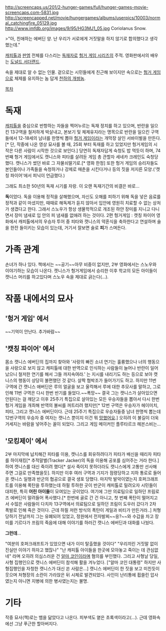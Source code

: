 http://screencaps.us/201/2-hunger-games/full/hunger-games-movie-screencaps.com-5831.jpg
http://screencapped.net/movie/hungergames/albums/userpics/10003/normal_catchingfire_05129.jpg
http://www.imfdb.org/images/9/95/HG3MJ1_05.jpg
Coriolanus Snow. 

>"아, 친애하는 에버딘 양. 난 우리가 서로에게 거짓말을 하지 않기로 합의했다고 생각했는데."

[[캐피톨]]과 [[판엠]] 전체를 다스리는 [[독재자]]로 [[헝거 게임 시리즈]]의 주적. 영화판에서의 배우는 [[도널드 서더랜드]].

속을 제대로 알 수 없는 인물. 겉으로는 시민들에게 친근해 보이지만 속으로는 [[헝거 게임]]으로 체제를 유지하는 놈 답게 [[천하의 개쌍놈]].

[[목차]]

= 독재 =

[[캐피톨]]을 중심으로 반항하는 자들을 찍어누르는 독재 정치를 하고 있으며, 반란을 일으킨 13구역을 철저하게 박살내고, 본보기 및 체제유지라는 명목으로 반란을 일으킨 구역들에서 12-18세의 남녀를 한명씩 뽑아 [[헝거 게임]]이라는 개막장 살인 서바이벌을 만든다.[* 단, 작중에 나온 영상 묘사를 볼 때, 25회 부터 독재를 하고 있었지만 헝거게임의 시작은 다른 사람이 시작한 것으로 보인다.]
당연히 독재자답게 숙청도 밥 먹듯이 하며, 74번째 헝거 게임에서도 캣니스와 피타를 살려둔 게임 총 관할자 세네카 크레인도 숙청당했다. 캣니스가 썼던 바로 그 자물쇠딸기로.[* 영화 한정] 또한 헝거 게임의 승리자들도 본인들이나 가족들을 숙청하거나 강제로 매춘을 시킨다거나 등의 짓을 저지른 모양.('캣칭 파이어'에서 피닉이 언급했다.)

그래도 최소한 50년의 독재 시기를 자랑. 이 오랜 독재기간의 비결은 바로...

'''독'''이었다. 독을 이용해 정적을 살해했으며, 자신도 오해를 피하기 위해 독을 넣은 음료를 정적과 같이 마셨지만, 때때로 해독제가 듣지 않아서 입안에 영원히 치료할 수 없는 상처가 생겼다고 한다. 그래서 스노우가 항상 생물학적으로 개조된 하얀 장미를 지니고 다니면서 장미 냄새로 입 안의 피 냄새를 없애려 하는 것이다. 2편 헝거게임 : 캣칭 파이어 영화에서 캐피톨에서의 우승자 투어 중 피타와 캣니스의 약혼식을 축하한다고 연설하며 술을 한잔 들이키는 모습이 있는데, 거기서 잘보면 술로 '''피'''가 스며든다.

= 가족 관계 =
손녀가 하나 있다. 책에서는 ~~공기~~아무 비중이 없지만, 2부 영화에서는 스노우와 이야기하는 모습이 나온다. 캣니스가 헝거게임에서 승리한 이후 학교의 모든 아이들이 캣니스 머리를 하고있다며 스노우 속을 제대로 긁는다(...).

= 작품 내에서의 묘사 =

== '헝거 게임' 에서 ==
~~기억이 안난다. 추가바람~~

== '캣칭 파이어' 에서 ==

몸소 캣니스 에버딘의 집까지 찾아와 '사랑의 빠진 소녀 연기는 훌륭했으나 너의 행동으을 사랑으로 보지 않고 캐피톨에 대한 반역으로 인식하는 사람들이 늘어나 반란이 일어났으니 철저한 연기를 해서 그들 까지속여라.' 는 지시를 내리기도 하는 등으로 보아 캣니스의 행동이 상당히 불편했던 것 같다. 살짝 협박조가 들어가기도 하고. 하지만 11번 구역에 간 캣니스 애버딘은 루의 얼굴을 보고 울컥해서 루에 대한 추모사를 말하고, 그로인해 11번 구역은 다시 한번 반기를 들었다.~~폭망~~ 결국 그는 캣니스가 살아있으면 안된다는 걸 깨닫고 이후 25주기 특집으로 살아있는 모든 우승자들을 뽑아서 다시 한번 헝거 게임을 개최해 반역의 불씨를 꺼트리려 했지만[* 12번 구역은 우승자가 헤이미치, 피타, 그리고 캣니스 에버딘이다. 근데 25주기 특집으로 우승자들중 남녀 한명씩 뽑는데 12번구역의 우승자 중 여자는 캣니스 뿐이지 이건 뭐 [[망했어요]].] 오히려 이 불길이 더욱 거세지는 바람을 넣어주는 꼴이 되었다. 그리고 게임 메이커인 플루타르크 헤븐스비는...

== '모킹제이' 에서 ==

2부 마지막에 납치해간 피타를 이용, 캣니스를 회유하려다가 피타가 배신을 때리자 피타를 하이재킹[* 추적말벌(Tracker Jacker)의 독을 이용해 공포를 심어주는 거라 한다.]하여 캣니스를 대신 죽이려 했다[* 설사 죽이지 못하더라도 캣니스에게 고통만 선사해 주면 그걸로 만족했을듯]. 하지만 이후 여러 구역과 기지가 점령당하고 지하 통로로 들어온 캣니스 일행과 반군의 협공으로 결국 생포 당했다. 마지막 발악이였는지 호퍼크래프트를 이용해 폭탄을 투하했는데 하필 투하한 곳이 반군이 캐피톨로 밀려오자 시민들이 대피한, 특히 '''어린 아이들'''이 모여있는 곳이었다. 여기에 그만 의료팀으로 일하던 프림로즈 에버딘이 말려들어 폭사했다.[* 한번에 골로 간 건 아니고, 첫 번째 폭탄이 떨어지고서 수많은 사람들이 다치차 13구역에서 의료팀으로 일하던 프림이 도우러 갔다가 2차 폭발로 인해 죽은 것이다. 근데 하필 저런 방식의 폭탄이 게일과 비티가 만든거라..] 처형 당하기 전날까지 그는 유폐되어 있었고, 정원에서 전자발찌~~응?~~와 수갑을 차고 장미를 기르다가 프림의 죽음에 대해 이야기를 하러간 캣니스 에버딘과 대화를 나눴다.

'''그런데'''...

"여분의 호퍼크래프트가 있었으면 내가 이미 탈출했을 것이다" "우리끼린 거짓말 없이 진실만 이야기 하자고 했잖나" "난 캐피톨 아이들을 한곳에 모아놓고 죽이는 데 관심없네" 라며 오히려 의심스러운 건 [[알마 코인]]이라며 혐의를 부인했다.
그리고 사형날 당일, 사형 집행인으로 캣니스 에버딘이 참석해 활을 겨누었다. ["알마 코인 대통령" 하지만 사형집행인을 자청한 캣니스가 대신 쏜 사람은...] 캣니스 에버딘이 한 짓을 보고 미친듯이 웃으며 처형장의 소란이 가라앉은 뒤 시체로 발견되었다. 사인이 난리통에 휩쓸린 압사였는지 아니면 지병에 의한 병사였는지는 불명.

= 기타 =

작중 묘사(책)로는 뱀을 닮았다고 나온다. 피부색도 옅은 초록색이라고(...). 근데 영화속에선 그냥 푸근한 할아버지다.
